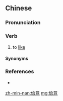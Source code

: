==Chinese==
{{zh-forms|alt=合意}}

===Pronunciation===
{{zh-pron
|mn=kah-ì
|cat=v
}}

===Verb===
{{zh-verb}}

# {{lb|zh|Min Nan}} to [[like]]
#: {{zh-x|我 特別 佮意 食 魚。|I especially '''like''' eating fish.|TW}}

====Synonyms====
{{zh-dial|喜歡}}

===References===
* {{thcwd|3580}}

[[zh-min-nan:佮意]]
[[mg:佮意]]